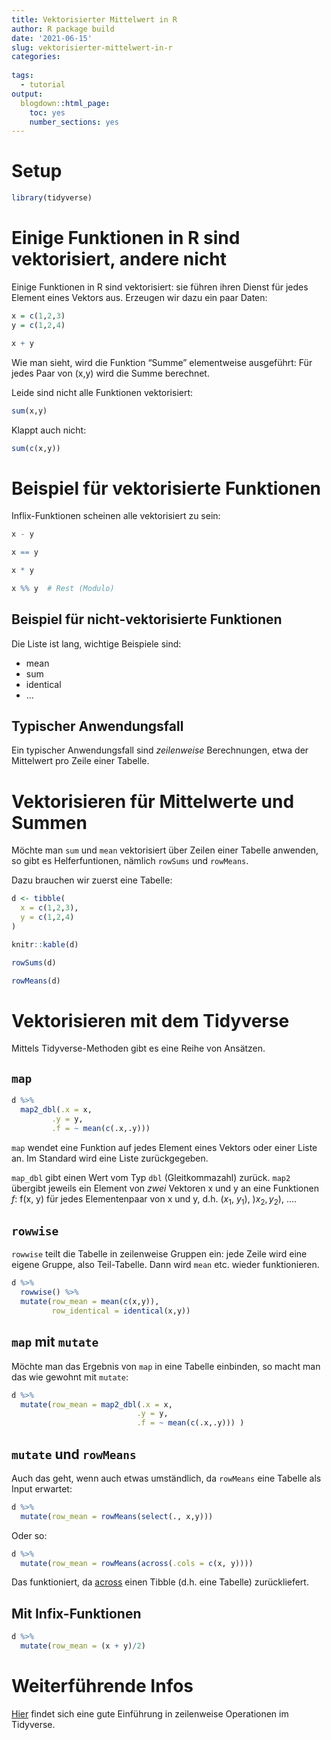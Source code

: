 ```yaml
---
title: Vektorisierter Mittelwert in R
author: R package build
date: '2021-06-15'
slug: vektorisierter-mittelwert-in-r
categories:
  
tags:
  - tutorial
output:
  blogdown::html_page:
    toc: yes
    number_sections: yes
---
```


# Setup

```r
library(tidyverse)
```




# Einige Funktionen in R sind vektorisiert, andere nicht

Einige Funktionen in R sind vektorisiert: sie führen ihren Dienst für jedes Element eines Vektors aus. Erzeugen wir dazu ein paar Daten:

```r
x = c(1,2,3)
y = c(1,2,4)
```


```r
x + y
```

Wie man sieht, wird die Funktion "Summe" elementweise ausgeführt: Für jedes Paar von (x,y) wird die Summe berechnet.

Leide sind nicht alle Funktionen vektorisiert:

```r
sum(x,y)
```

Klappt auch nicht:


```r
sum(c(x,y))
```


# Beispiel für vektorisierte Funktionen

Inflix-Funktionen scheinen alle vektorisiert zu sein:

```r
x - y
```

```r
x == y
```

```r
x * y
```


```r
x %% y  # Rest (Modulo)
```


## Beispiel für nicht-vektorisierte Funktionen

Die Liste ist lang, wichtige Beispiele sind:

- mean
- sum
- identical
- ...

## Typischer Anwendungsfall

Ein typischer Anwendungsfall sind *zeilenweise* Berechnungen, etwa der Mittelwert pro Zeile einer Tabelle.

# Vektorisieren für Mittelwerte und Summen


Möchte man `sum` und `mean` vektorisiert über Zeilen einer Tabelle anwenden, so gibt es Helferfuntionen, nämlich `rowSums` und `rowMeans`.

Dazu brauchen wir zuerst eine Tabelle:


```r
d <- tibble(
  x = c(1,2,3),
  y = c(1,2,4)
)
```

```r
knitr::kable(d)
```


```r
rowSums(d)
```


```r
rowMeans(d)
```



# Vektorisieren mit dem Tidyverse


Mittels Tidyverse-Methoden gibt es eine Reihe von Ansätzen.


## `map`

```r
d %>% 
  map2_dbl(.x = x,
         .y = y,
         .f = ~ mean(c(.x,.y)))
```


`map` wendet eine Funktion auf jedes Element eines Vektors oder einer Liste an. Im Standard wird eine Liste zurückgegeben.

`map_dbl` gibt einen Wert vom Typ `dbl` (Gleitkommazahl) zurück. `map2` übergibt jeweils ein Element von *zwei* Vektoren x und y an eine Funktionen *f*: f(x, y) für jedes Elementenpaar von x und y, d.h. ($x_1$, $y_1$), )$x_2,y_2$), ....


## `rowwise`

`rowwise` teilt die Tabelle in zeilenweise Gruppen ein: jede Zeile wird eine eigene Gruppe, also Teil-Tabelle. Dann wird `mean` etc. wieder funktionieren.

```r
d %>% 
  rowwise() %>% 
  mutate(row_mean = mean(c(x,y)),
         row_identical = identical(x,y))
```


## `map` mit `mutate`

Möchte man das Ergebnis von `map` in eine Tabelle einbinden, so macht man das wie gewohnt mit `mutate`: 

```r
d %>% 
  mutate(row_mean = map2_dbl(.x = x,
                            .y = y,
                            .f = ~ mean(c(.x,.y))) )
```



## `mutate` und `rowMeans`

Auch das geht, wenn auch etwas umständlich, da `rowMeans` eine Tabelle als Input erwartet:

```r
d %>% 
  mutate(row_mean = rowMeans(select(., x,y)))
```


Oder so:

```r
d %>% 
  mutate(row_mean = rowMeans(across(.cols = c(x, y))))
```

Das funktioniert, da [across](https://dplyr.tidyverse.org/reference/across.html) einen Tibble (d.h. eine Tabelle) zurückliefert.

## Mit Infix-Funktionen

```r
d %>% 
  mutate(row_mean = (x + y)/2)
```





# Weiterführende Infos

[Hier](https://dplyr.tidyverse.org/articles/rowwise.html) findet sich eine gute Einführung in zeilenweise Operationen im Tidyverse.

